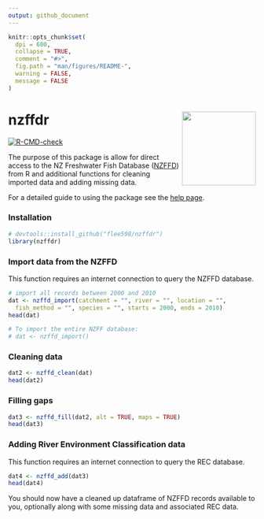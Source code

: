 ```yaml
---
output: github_document
---
```


```r
knitr::opts_chunk$set(
  dpi = 600,
  collapse = TRUE,
  comment = "#>",
  fig.path = "man/figures/README-",
  warning = FALSE,
  message = FALSE 
)
```

# nzffdr <img src='man/figures/nzffdr_hex.png' align="right" height="150" /></a>


<!-- badges: start -->
[![R-CMD-check](https://github.com/flee598/nzffdr/workflows/R-CMD-check/badge.svg)](https://github.com/flee598/nzffdr/actions)
<!-- badges: end -->


The purpose of this package is allow for direct access to the NZ Freshwater Fish Database ([NZFFD](https://nzffdms.niwa.co.nz/search)) from R and additional functions for cleaning imported data and adding missing data. 

For a detailed guide to using the package see the [help page](https://flee598.github.io/nzffdr/).

### Installation
```r
# devtools::install_github("flee598/nzffdr")
library(nzffdr)
```

### Import data from the NZFFD 

This function requires an internet connection to query the NZFFD database. 

```r
# import all records between 2000 and 2010
dat <- nzffd_import(catchment = "", river = "", location = "", 
  fish_method = "", species = "", starts = 2000, ends = 2010)
head(dat)

# To import the entire NZFF database:
# dat <- nzffd_import()
```

### Cleaning data

```r
dat2 <- nzffd_clean(dat)
head(dat2)
```

### Filling gaps

```r
dat3 <- nzffd_fill(dat2, alt = TRUE, maps = TRUE)
head(dat3)
```

  
### Adding River Environment Classification data

This function requires an internet connection to query the REC database. 

```r
dat4 <- nzffd_add(dat3)
head(dat4)
```

You should now have a cleaned up dataframe of NZFFD records available to you, optionally along with some missing data and associated REC data.
